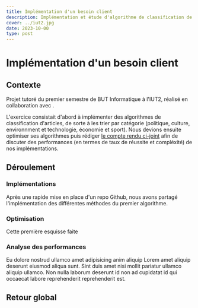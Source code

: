 ```yaml
---
title: Implémentation d'un besoin client
description: Implémentation et étude d'algorithme de classification de dépèches
cover: ../iut2.jpg
date: 2023-10-00
type: post
---
```




# Implémentation d'un besoin client

## Contexte

Projet tutoré du premier semestre de BUT Informatique à l'IUT2,
réalisé en collaboration avec <Author id="thuillim"/>.

L'exercice consistait d'abord à implémenter des algorithmes de classification d'articles,
de sorte à les trier par catégorie (politique, culture, environnment et technologie, économie et sport).
Nous devions ensuite optimiser ses algorithmes puis rédiger <a href={reportUrl}>le compte rendu ci-joint</a>
afin de discuter des performances (en termes de taux de réussite et compléxité)
de nos implémentations.

## Déroulement

### Implémentations

Après une rapide mise en place d'un repo Github,
nous avons partagé l'implémentation des différentes méthodes du premier algorithme.

### Optimisation

Cette première esquisse faite

### Analyse des performances

Eu dolore nostrud ullamco amet adipisicing anim aliquip Lorem amet aliquip deserunt eiusmod aliqua sunt. Sint duis amet nisi mollit pariatur ullamco aliquip ullamco. Non nulla laborum deserunt id non ad cupidatat id qui occaecat labore reprehenderit reprehenderit est.

## Retour global
